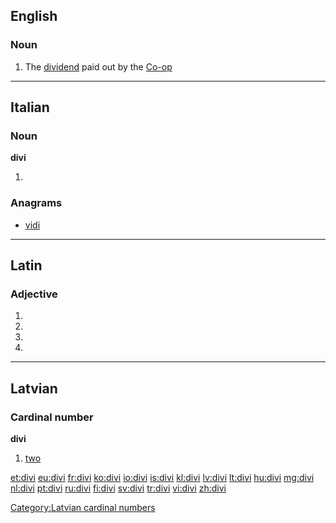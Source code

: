 ==English==

===Noun===
{{en-noun}}

# {{British|informal|dated}} The [[dividend]] paid out by the [[Co-op]]

----

==Italian==

===Noun===
'''divi''' {{m}}

# {{plural of|divo|lang=it}}

===Anagrams===
* [[vidi#Italian|vidi]]

----

==Latin==

===Adjective===
{{la-adj-form|dīvī}}

# {{inflection of|divus|dīvus|nom|m|p|lang=la}}
# {{inflection of|divus|dīvus|gen|m|s|lang=la}}
# {{inflection of|divus|dīvus|gen|n|s|lang=la}}
# {{inflection of|divus|dīvus|voc|m|p|lang=la}}

----

==Latvian==

===Cardinal number===
'''divi''' 
# [[two]]

[[Category:Latvian cardinal numbers]]

[[et:divi]]
[[eu:divi]]
[[fr:divi]]
[[ko:divi]]
[[io:divi]]
[[is:divi]]
[[kl:divi]]
[[lv:divi]]
[[lt:divi]]
[[hu:divi]]
[[mg:divi]]
[[nl:divi]]
[[pt:divi]]
[[ru:divi]]
[[fi:divi]]
[[sv:divi]]
[[tr:divi]]
[[vi:divi]]
[[zh:divi]]